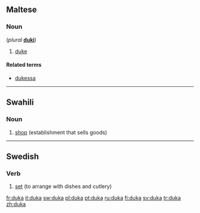 ==Maltese==

===Noun===
{{infl|mt|noun|g=m}} (''plural'' '''[[duki]]''')

# [[duke]]

====Related terms====
* [[dukessa]]

----

==Swahili==

===Noun===
{{infl|sw|noun}}

# [[shop]] (establishment that sells goods)

{{tbot entry|Swahili|shop|2009|July|sw}}

----

==Swedish==

===Verb===
{{sv-verb-reg-ar}}
{{infl|sv|verb}}

# [[set]] (to arrange with dishes and cutlery)

[[fr:duka]]
[[it:duka]]
[[sw:duka]]
[[pl:duka]]
[[pt:duka]]
[[ru:duka]]
[[fi:duka]]
[[sv:duka]]
[[tr:duka]]
[[zh:duka]]